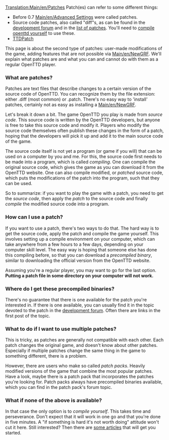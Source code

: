 [[Translation:Main/en/Patches]]
Patch(es) can refer to some different things:

* Before 0.7 [[Main/en/Advanced Settings]] were called patches.
* Source code patches, also called "diff"s, as can be found in the [http://tt-forums.net/viewforum.php?f=33 development forum] and in the [[Main/en/List of patches|list of patches]]. You'll need to [[Category/en/Compiling OpenTTD|compile openttd yourself]] to use these.
* [http://ttdpatch.net TTDPatch]

This page is about the second type of patches: user-made modifications of the game, adding features that are not possible via [[Main/en/NewGRF]]. We'll explain what patches are and what you can and cannot do with them as a regular OpenTTD player.

===What are patches?===

Patches are text files that describe changes to a certain version of the source code of OpenTTD. You can recognize them by the file extension: either .diff (most common) or .patch. There's no easy way to 'install' patches, certainly not as easy as installing a [[Main/en/NewGRF]].

Let's break it down a bit. The game OpenTTD you play is made from ''source code''. This source code is written by the OpenTTD developers, but anyone is free to take this source code and modify it. Players who modify the source code themselves often publish these changes in the form of a patch, hoping that the developers will pick it up and add it to the main source code of the game.

The source code itself is not yet a program (or game if you will) that can be used on a computer by you and me. For this, the source code first needs to be made into a program, which is called ''compiling''. One can compile the original source code, which gives the game as you can download it from the OpenTTD website. One can also compile modified, or ''patched'' source code, which puts the modifications of the patch into the program, such that they can be used.

So to summarize: if you want to play the game with a patch, you need to get the ''source code'', then apply the ''patch'' to the source code and finally ''compile'' the modified source code into a program.

===How can I use a patch?===

If you want to use a patch, there's two ways to do that. The hard way is to get the source code, apply the patch and compile the game yourself. This involves setting up a compile environment on your computer, which can take anywhere from a few hours to a few days, depending on your computer skill level. The easy way is hoping that someone else has done this compiling before, so that you can download a ''precompiled binary'', similar to downloading the official version from the OpenTTD website.

Assuming you're a regular player, you may want to go for the last option. '''Putting a patch file in some directory on your computer will not work.'''

===Where do I get these precompiled binaries?===

There's no guarantee that there is one available for the patch you're interested in. If there is one available, you can usually find it in the topic devoted to the patch in the [http://tt-forums.net/viewforum.php?f=33 development forum]. Often there are links in the first post of the topic.

===What to do if I want to use multiple patches?===

This is tricky, as patches are generally not compatible with each other. Each patch changes the original game, and doesn't know about other patches. Especially if multiple patches change the same thing in the game to something different, there is a problem.

However, there are users who make so called ''patch packs''. Heavily modified versions of the game that combine the most popular patches. Have a look, maybe there is a patch pack that incorporates the patches you're looking for. Patch packs always have precompiled binaries available, which you can find in the patch pack's forum topic.

===What if none of the above is available?===

In that case the only option is to ''compile yourself''. This takes time and perseverance. Don't expect that it will work in one go and that you're done in five minutes. A "if something is hard it's not worth doing" attitude won't cut it here. Still interested? Then there are [[Category/en/Compiling OpenTTD|some articles]] that will get you started.